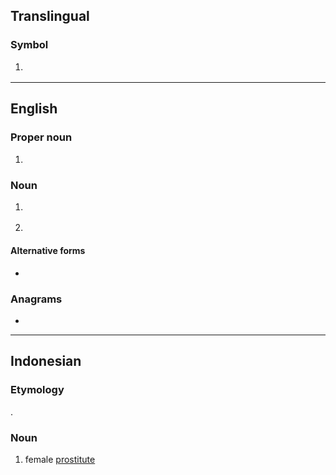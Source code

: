 {{also|Appendix:Variations of "to"}}
==Translingual==

===Symbol===
{{mul-symbol}}

# {{ISO 3166|1|2|Tonga}}
#: {{syn|mul|TON|qq1={{w|ISO 3166-1 alpha-3|alpha-3}}}}

----

==English==

===Proper noun===
{{en-proper noun}}

# {{lb|en|informal}} {{abbreviation of|en|Toronto}}

===Noun===
{{en-noun}}

# {{lb|en|sports}} {{init of|en|time-out}}
# {{lb|en|sports}} {{init of|en|turnover}}

====Alternative forms====
* {{l|en|T.O.}}

===Anagrams===
* {{anagrams|en|a=ot|OT|ot-}}

----

==Indonesian==

===Etymology===
{{acronym|id|[[target]] [[operasi]]|lit=operation target}}.

===Noun===
{{head|id|noun}}

# {{lb|id|slang|internet prostitution}} female [[prostitute]]